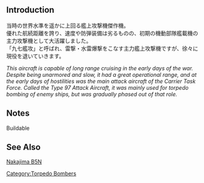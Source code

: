 {{Template:Equipmentinfo
|name = Type 97 Torpedo Bomber
|id = 16
|japanesename = 九七式艦攻
|icon = {{BluePlane}}
|type = Carrier-based Torpedo Bomber
|effect = {{Torpedo}}+5, {{ASW}}+4, {{LOS}}+1
|radius = 4
|scrap = {{Fuel}}1, {{Ammo}}1, {{Bauxite}}1
|image = <gallery type="slideshow" widths="360px" position="center" hideaddbutton="true">
Equipment16-1.png
Equipment16-2.png
Equipment16-3.png
Equipment16-4.png
</gallery>
|CVL = lime
|CV = lime
|CVB = lime}}

==Introduction==
当時の世界水準を遥かに上回る艦上攻撃機傑作機。<br>
優れた航続距離を誇り、速度や防弾装備は劣るものの、初期の機動部隊艦載機の主力攻撃機として大活躍しました。<br>
「九七艦攻」と呼ばれ、雷撃・水雷爆撃をこなす主力艦上攻撃機ですが、徐々に現役を退いていきます。

''This aircraft is capable of long range cruising in the early days of the war. Despite being unarmored and slow, it had a great operational range, and at the early days of hostilities was the main attack aircraft of the Carrier Task Force. Called the Type 97 Attack Aircraft, it was mainly used for torpedo bombing of enemy ships, but was gradually phased out of that role.''
==Notes==
Buildable
==See Also==
[[wikipedia:Nakajima B5N|Nakajima B5N]]
{{Equipmentlist}}
[[Category:Torpedo Bombers]]